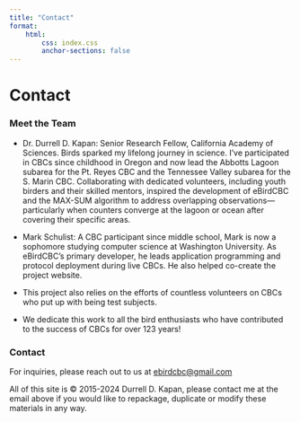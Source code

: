 ```yaml
---
title: "Contact"
format: 
    html:
        css: index.css
        anchor-sections: false
---
```


# Contact

### Meet the Team

-   Dr. Durrell D. Kapan: Senior Research Fellow, California Academy of Sciences. Birds sparked my lifelong journey in science. I’ve participated in CBCs since childhood in Oregon and now lead the Abbotts Lagoon subarea for the Pt. Reyes CBC and the Tennessee Valley subarea for the S. Marin CBC. Collaborating with dedicated volunteers, including youth birders and their skilled mentors, inspired the development of eBirdCBC and the MAX-SUM algorithm to address overlapping observations—particularly when counters converge at the lagoon or ocean after covering their specific areas.

-   Mark Schulist: A CBC participant since middle school, Mark is now a sophomore studying computer science at Washington University. As eBirdCBC’s primary developer, he leads application programming and protocol deployment during live CBCs. He also helped co-create the project website.

-   This project also relies on the efforts of countless volunteers on CBCs who put up with being test subjects.

-   We dedicate this work to all the bird enthusiasts who have contributed to the success of CBCs for over 123 years!

### Contact

For inquiries, please reach out to us at [ebirdcbc\@gmail.com](mailto:ebirdcbc@gmail.com)

All of this site is © 2015-2024 Durrell D. Kapan, please contact me at the email above if you would like to repackage, duplicate or modify these materials in any way.
